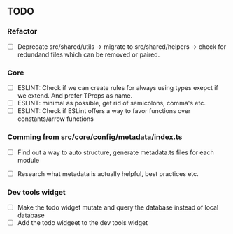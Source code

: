   ## TODO

### Refactor
- [ ] Deprecate src/shared/utils 
     -> migrate to src/shared/helpers
     -> check for redundand files which can be removed or paired.

### Core

- [ ] ESLINT: Check if we can create rules for always using types exepct if we extend. And prefer TProps as name.
- [ ] ESLINT: minimal as possible, get rid of semicolons, comma's etc.
- [ ] ESLINT: Check if ESLint offers a way to favor functions over constants/arrow functions

 ### Comming from src/core/config/metadata/index.ts

- [ ] Find out a way to auto structure, generate metadata.ts files for each module
- [ ] Research what metadata is actually helpful, best practices etc.


### Dev tools widget

- [ ] Make the todo widget mutate and query the database instead of local database
- [ ] Add the todo widgeet to the dev tools widget
